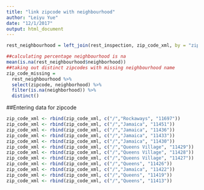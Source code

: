 ```yaml
---
title: "link zipcode with neighbourhood"
author: "Leiyu Yue"
date: "12/1/2017"
output: html_document
---
```



```r
rest_neighbourhood = left_join(rest_inspection, zip_code_xml, by = "zipcode")

##calculating percentage neighbourhood is na
mean(is.na(rest_neighbourhood$neighborhood))
##taking out distinct zipcodes with missing neighbourhood name
zip_code_missing =
  rest_neighbourhood %>% 
  select(zipcode, neighborhood) %>% 
  filter(is.na(neighborhood)) %>% 
  distinct()
```


##Entering data for zipcode
```r
zip_code_xml <- rbind(zip_code_xml, c("/","Rockaways", "11697"))
zip_code_xml <- rbind(zip_code_xml, c("/","Jamaica", "11451"))
zip_code_xml <- rbind(zip_code_xml, c("/","Jamaica", "11436"))
zip_code_xml <- rbind(zip_code_xml, c("/","Jamaica", "11433"))
zip_code_xml <- rbind(zip_code_xml, c("/","Jamaica", "11430"))
zip_code_xml <- rbind(zip_code_xml, c("/","Queens Village", "11429"))
zip_code_xml <- rbind(zip_code_xml, c("/","Queens Village", "11428"))
zip_code_xml <- rbind(zip_code_xml, c("/","Queens Village", "11427"))
zip_code_xml <- rbind(zip_code_xml, c("/","Queens", "11426"))
zip_code_xml <- rbind(zip_code_xml, c("/","Jamaica", "11422"))
zip_code_xml <- rbind(zip_code_xml, c("/","Queens", "11419"))
zip_code_xml <- rbind(zip_code_xml, c("/","Queens", "11413"))
```

